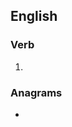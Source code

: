 ==English==

===Verb===
{{head|en|verb form}}

# {{en-third-person singular of|enslave}}

===Anagrams===
* {{anagrams|en|a=aeelnssv|naveless|vaneless}}
